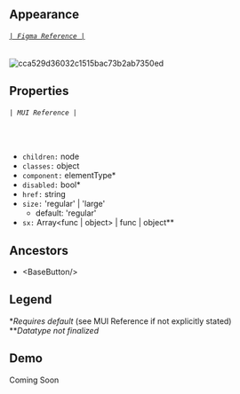 
<Meta title='Components/FloatingActionButton' />

## Appearance
###### [`| Figma Reference |`](https://www.figma.com/file/P38agSWlZGpxD68uQdcRmp/Tarka-kit?node-id=2417%3A11483)
![cca529d36032c1515bac73b2ab7350ed](https://user-images.githubusercontent.com/77284270/185227027-23c368a6-f2f0-4d63-8a30-e1d0ab511daa.png)

## Properties
###### `| MUI Reference |`
<br/>

* `children:` node
* `classes:` object
* `component:` elementType\*
* `disabled:` bool\*
* `href:` string
* `size:` 'regular' | 'large'
    * default: 'regular'
* `sx:` Array<func | object> | func | object\*\*

## Ancestors
* &lt;<LinkTo kind="Components/BaseButton" target="_blank">BaseButton</LinkTo>/&gt;

## Legend
\**Requires default* (see MUI Reference if not explicitly stated)<br/>
\*\**Datatype not finalized*

## Demo
<Canvas>
    <Story name='Default'>
        <div>Coming Soon</div>
    </Story>
</Canvas>
